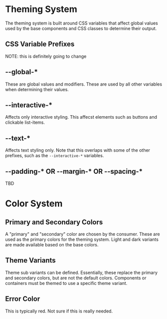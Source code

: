 
<Meta title="Theming Variables" />

# Theming System

The theming system is built around CSS variables that affect global values used by the base components and CSS classes to determine their output.

## CSS Variable Prefixes

NOTE: this is definitely going to change

## --global-*

These are global values and modifiers. These are used by all other variables when determining their values.

## --interactive-*

Affects only interactive styling. This affecst elements such as buttons and clickable list-items.

## --text-*

Affects text styling only. Note that this overlaps with some of the other prefixes, such as the `--interactive-*` variables.

## --padding-* OR --margin-* OR --spacing-*

TBD


# Color System

## Primary and Secondary Colors

A "primary" and "secondary" color are chosen by the consumer. These are used as the primary colors for the theming system. Light and dark variants are made available based on the base colors.

## Theme Variants

Theme sub variants can be defined. Essentially, these replace the primary and secondary colors, but are not the default colors. Components or containers must be themed to use a specific theme variant.

## Error Color

This is typically red. Not sure if this is really needed.